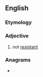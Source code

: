 ==English==

===Etymology===
{{prefix|en|non|resistant}}

===Adjective===
{{en-adj|-}}

# not [[resistant]]

===Anagrams===
* {{anagrams|en|a=aeinnnorsstt|transtension}}